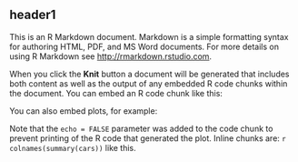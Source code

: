 header1
--------

This is an R Markdown document. Markdown is a simple formatting syntax for authoring HTML, PDF, and MS Word documents. For more details on using R Markdown see <http://rmarkdown.rstudio.com>.

When you click the **Knit** button a document will be generated that includes both content as well as the output of any embedded R code chunks within the document. You can embed an R code chunk like this:

<!--begin.keepcode```{r}
summary(cars)
```end.keepcode-->

You can also embed plots, for example:

<!--begin.keepcode```{r, echo=FALSE}
plot(cars)
```end.keepcode-->

Note that the `echo = FALSE` parameter was added to the code chunk to prevent printing of the R code that generated the plot. Inline chunks are: `r colnames(summary(cars))` like this.
